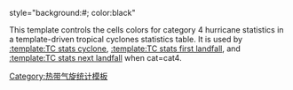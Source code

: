 style="background:#{{storm colour|cat4}}; color:black"<noinclude>

This template controls the cells colors for category 4 hurricane statistics in a template-driven tropical cyclones statistics table.  It is used by [[:template:TC stats cyclone]], [[:template:TC stats first landfall]], and [[:template:TC stats next landfall]] when cat=cat4.

[[Category:热带气旋统计模板]]
</noinclude>